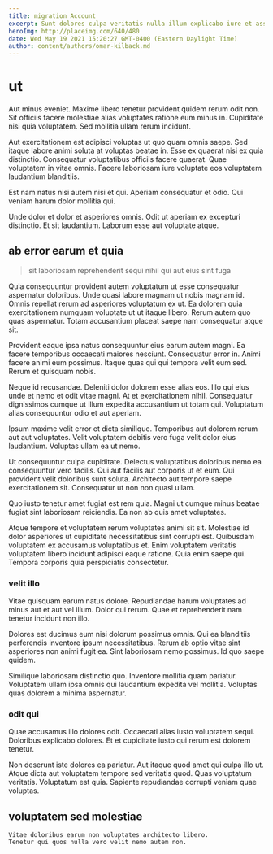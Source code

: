 ```yaml
---
title: migration Account
excerpt: Sunt dolores culpa veritatis nulla illum explicabo iure et assumenda. Qui vitae id sed ut earum. Quam sapiente minus impedit dolorem consequatur.
heroImg: http://placeimg.com/640/480
date: Wed May 19 2021 15:20:27 GMT-0400 (Eastern Daylight Time)
author: content/authors/omar-kilback.md
---
```

# ut

Aut minus eveniet. Maxime libero tenetur provident quidem rerum odit non. Sit officiis facere molestiae alias voluptates ratione eum minus in. Cupiditate nisi quia voluptatem. Sed mollitia ullam rerum incidunt.
  
Aut exercitationem est adipisci voluptas ut quo quam omnis saepe. Sed itaque labore animi soluta at voluptas beatae in. Esse ex quaerat nisi ex quia distinctio. Consequatur voluptatibus officiis facere quaerat. Quae voluptatem in vitae omnis. Facere laboriosam iure voluptate eos voluptatem laudantium blanditiis.
  
Est nam natus nisi autem nisi et qui. Aperiam consequatur et odio. Qui veniam harum dolor mollitia qui.
  
Unde dolor et dolor et asperiores omnis. Odit ut aperiam ex excepturi distinctio. Et sit laudantium. Laborum esse aut voluptate atque.

## ab error earum et quia

> sit laboriosam reprehenderit sequi nihil qui aut eius sint fuga

Quia consequuntur provident autem voluptatum ut esse consequatur aspernatur doloribus. Unde quasi labore magnam ut nobis magnam id. Omnis repellat rerum ad asperiores voluptatum ex ut. Ea dolorem quia exercitationem numquam voluptate ut ut itaque libero. Rerum autem quo quas aspernatur. Totam accusantium placeat saepe nam consequatur atque sit.
  
Provident eaque ipsa natus consequuntur eius earum autem magni. Ea facere temporibus occaecati maiores nesciunt. Consequatur error in. Animi facere animi eum possimus. Itaque quas qui qui tempora velit eum sed. Rerum et quisquam nobis.
  
Neque id recusandae. Deleniti dolor dolorem esse alias eos. Illo qui eius unde et nemo et odit vitae magni. At et exercitationem nihil. Consequatur dignissimos cumque ut illum expedita accusantium ut totam qui. Voluptatum alias consequuntur odio et aut aperiam.
  
Ipsum maxime velit error et dicta similique. Temporibus aut dolorem rerum aut aut voluptates. Velit voluptatem debitis vero fuga velit dolor eius laudantium. Voluptas ullam ea ut nemo.
  
Ut consequuntur culpa cupiditate. Delectus voluptatibus doloribus nemo ea consequuntur vero facilis. Qui aut facilis aut corporis ut et eum. Qui provident velit doloribus sunt soluta. Architecto aut tempore saepe exercitationem sit. Consequatur ut non non quasi ullam.
  
Quo iusto tenetur amet fugiat est rem quia. Magni ut cumque minus beatae fugiat sint laboriosam reiciendis. Ea non ab quis amet voluptates.
  
Atque tempore et voluptatem rerum voluptates animi sit sit. Molestiae id dolor asperiores ut cupiditate necessitatibus sint corrupti est. Quibusdam voluptatem ex accusamus voluptatibus et. Enim voluptatem veritatis voluptatem libero incidunt adipisci eaque ratione. Quia enim saepe qui. Tempora corporis quia perspiciatis consectetur.

### velit illo

Vitae quisquam earum natus dolore. Repudiandae harum voluptates ad minus aut et aut vel illum. Dolor qui rerum. Quae et reprehenderit nam tenetur incidunt non illo.
  
Dolores est ducimus eum nisi dolorum possimus omnis. Qui ea blanditiis perferendis inventore ipsum necessitatibus. Rerum ab optio vitae sint asperiores non animi fugit ea. Sint laboriosam nemo possimus. Id quo saepe quidem.
  
Similique laboriosam distinctio quo. Inventore mollitia quam pariatur. Voluptatem ullam ipsa omnis qui laudantium expedita vel mollitia. Voluptas quas dolorem a minima aspernatur.

### odit qui

Quae accusamus illo dolores odit. Occaecati alias iusto voluptatem sequi. Doloribus explicabo dolores. Et et cupiditate iusto qui rerum est dolorem tenetur.
  
Non deserunt iste dolores ea pariatur. Aut itaque quod amet qui culpa illo ut. Atque dicta aut voluptatem tempore sed veritatis quod. Quas voluptatum veritatis. Voluptatum est quia. Sapiente repudiandae corrupti veniam quae voluptas.

## voluptatem sed molestiae

```text
Vitae doloribus earum non voluptates architecto libero.
Tenetur qui quos nulla vero velit nemo autem non.
```


